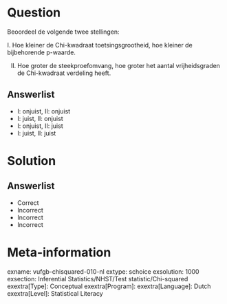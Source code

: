 Question
========

Beoordeel de volgende twee stellingen:

I. Hoe kleiner de Chi-kwadraat toetsingsgrootheid, hoe kleiner de bijbehorende p-waarde. 

II. Hoe groter de steekproefomvang, hoe groter het aantal vrijheidsgraden de Chi-kwadraat verdeling heeft.
  
Answerlist
----------
* I: onjuist, II: onjuist
* I: juist, II: onjuist
* I: onjuist, II: juist
* I: juist, II: juist


Solution
========

Answerlist
----------
* Correct
* Incorrect
* Incorrect
* Incorrect

Meta-information
================
exname: vufgb-chisquared-010-nl
extype: schoice
exsolution: 1000
exsection: Inferential Statistics/NHST/Test statistic/Chi-squared
exextra[Type]: Conceptual
exextra[Program]: 
exextra[Language]: Dutch
exextra[Level]: Statistical Literacy
